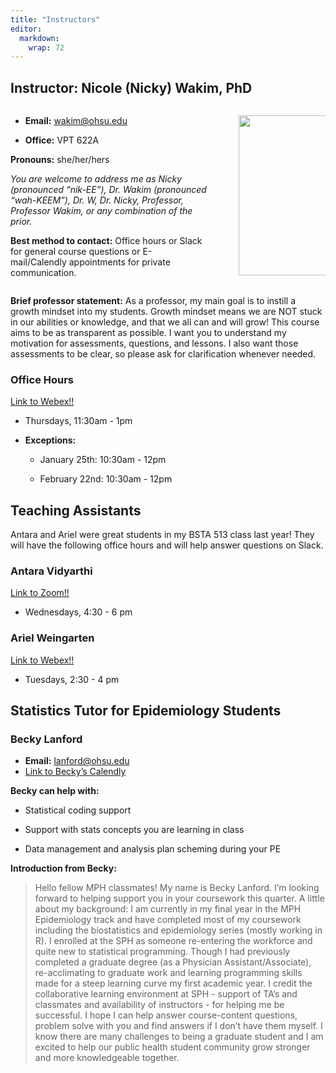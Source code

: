 ```yaml
---
title: "Instructors"
editor: 
  markdown: 
    wrap: 72
---
```


## Instructor: Nicole (Nicky) Wakim, PhD

::: columns
::: {.column width="68%"}
-   **Email:** [wakim\@ohsu.edu](mailto:wakim@ohsu.edu)

-   **Office:** VPT 622A

**Pronouns:** she/her/hers

*You are welcome to address me as Nicky (pronounced "nik-EE"), Dr. Wakim
(pronounced "wah-KEEM"), Dr. W, Dr. Nicky, Professor, Professor Wakim,
or any combination of the prior.*

**Best method to contact:** Office hours or Slack for general course
questions or E-mail/Calendly appointments for private communication.
:::

::: {.column width="2%"}
:::

::: {.column width="30%"}
![](images/N_Wakim.jpg){fig-align="right" width="256"}
:::
:::

**Brief professor statement:** As a professor, my main goal is to
instill a growth mindset into my students. Growth mindset means we are
NOT stuck in our abilities or knowledge, and that we all can and will
grow! This course aims to be as transparent as possible. I want you to
understand my motivation for assessments, questions, and lessons. I also
want those assessments to be clear, so please ask for clarification
whenever needed.

### Office Hours

[Link to Webex!!](https://ohsu.webex.com/meet/wakim)

-   Thursdays, 11:30am - 1pm

-   **Exceptions:**

    -   January 25th: 10:30am - 12pm

    -   February 22nd: 10:30am - 12pm

## Teaching Assistants

Antara and Ariel were great students in my BSTA 513 class last year!
They will have the following office hours and will help answer questions
on Slack.

### Antara Vidyarthi

[Link to Zoom!!](https://pdx.zoom.us/j/84711194675)

-   Wednesdays, 4:30 - 6 pm

### Ariel Weingarten

[Link to Webex!!](https://ohsu.webex.com/meet/weingara)

-   Tuesdays, 2:30 - 4 pm

## Statistics Tutor for Epidemiology Students

### Becky Lanford

-   **Email:** [lanford\@ohsu.edu](mailto:lanford@ohsu.edu)
-   [Link to Becky's
    Calendly](https://urldefense.com/v3/__https:/calendly.com/lanford_75__;!!Mi0JBg!KrK1hm9GiJDdAZAtdibYsxN-73GWcP37_h9iE4mASjf2E0CqQYfFQpDWuQj_0vnO3cklOQYDsTXiyGw$)

**Becky can help with:**

-   Statistical coding support

-   Support with stats concepts you are learning in class

-   Data management and analysis plan scheming during your PE

**Introduction from Becky:**

> Hello fellow MPH classmates! My name is Becky Lanford. I’m looking
> forward to helping support you in your coursework this quarter. A
> little about my background: I am currently in my final year in the MPH
> Epidemiology track and have completed most of my coursework including
> the biostatistics and epidemiology series (mostly working in R). I
> enrolled at the SPH as someone re-entering the workforce and quite new
> to statistical programming. Though I had previously completed a
> graduate degree (as a Physician Assistant/Associate), re-acclimating
> to graduate work and learning programming skills made for a steep
> learning curve my first academic year. I credit the collaborative
> learning environment at SPH - support of TA's and classmates and
> availability of instructors - for helping me be successful. I hope I
> can help answer course-content questions, problem solve with you and
> find answers if I don’t have them myself. I know there are many
> challenges to being a graduate student and I am excited to help our
> public health student community grow stronger and more knowledgeable
> together.
